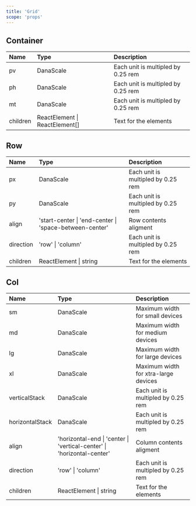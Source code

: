```yaml
---
title: 'Grid'
scope: 'props'
---
```


## Container

| Name     | Type                           | Description                        |
| :------- | :----------------------------- | :--------------------------------- |
| pv       | DanaScale                      | Each unit is multipled by 0.25 rem |
| ph       | DanaScale                      | Each unit is multipled by 0.25 rem |
| mt       | DanaScale                      | Each unit is multipled by 0.25 rem |
| children | ReactElement \| ReactElement[] | Text for the elements              |

## Row

| Name      | Type                                                   | Description                        |
| :-------- | :----------------------------------------------------- | :--------------------------------- |
| px        | DanaScale                                              | Each unit is multipled by 0.25 rem |
| py        | DanaScale                                              | Each unit is multipled by 0.25 rem |
| align     | 'start-center \| 'end-center \| 'space-between-center' | Row contents aligment              |
| direction | 'row' \| 'column'                                      | Each unit is multipled by 0.25 rem |
| children  | ReactElement \| string                                 | Text for the elements              |

## Col

| Name            | Type                                                                   | Description                          |
| :-------------- | :--------------------------------------------------------------------- | :----------------------------------- |
| sm              | DanaScale                                                              | Maximum width for small devices      |
| md              | DanaScale                                                              | Maximum width for medium devices     |
| lg              | DanaScale                                                              | Maximum width for large devices      |
| xl              | DanaScale                                                              | Maximum width for xtra-large devices |
| verticalStack   | DanaScale                                                              | Each unit is multipled by 0.25 rem   |
| horizontalStack | DanaScale                                                              | Each unit is multipled by 0.25 rem   |
| align           | 'horizontal-end \| 'center \| 'vertical-center' \| 'horizontal-center' | Column contents aligment             |
| direction       | 'row' \| 'column'                                                      | Each unit is multipled by 0.25 rem   |
| children        | ReactElement \| string                                                 | Text for the elements                |
